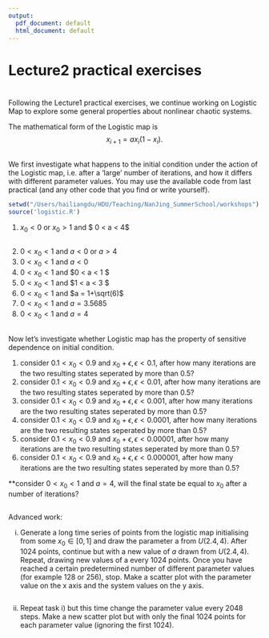 ```yaml
---
output:
  pdf_document: default
  html_document: default
---
```

Lecture2 practical exercises 
========================================================

#

Following the Lecture1 practical exercises, we continue working on Logistic Map to explore some general properties about nonlinear chaotic systems. 

The mathematical form of the Logistic map is 
$$
x_{i+1}=ax_i(1-x_i).
$$ 

##

We first investigate what happens to the initial condition under the action of the Logistic map, i.e. after a 'large' number of iterations, and how it differs with different parameter values. You may use the available code from last practical (and any other code that you find or write yourself).

```r
setwd("/Users/hailiangdu/HDU/Teaching/NanJing_SummerSchool/workshops")
source('logistic.R')
```

1. $x_{0} < 0$ or $x_{0} > 1$  and $ 0 < a < 4$

```r
```

2. $0 < x_{0} < 1$ and $a < 0$ or $a > 4$
3. $0 < x_{0} < 1$ and $a < 0$
4. $0 < x_{0} < 1$ and $0 < a < 1 $
5. $0 < x_{0} < 1$ and $1 < a < 3 $
6. $0 < x_{0} < 1$ and $a = 1+\sqrt(6)$
7. $0 < x_{0} < 1$ and $a = 3.5685$
8. $0 < x_{0} < 1$ and $a = 4$


##

Now let's investigate whether Logistic map has the property of sensitive dependence on initial condition.

1. consider $0.1 < x_{0} < 0.9$ and $x_{0} +\epsilon, \epsilon < 0.1$, after how many iterations are the two resulting states seperated by more than 0.5?
2. consider $0.1 < x_{0} < 0.9$ and $x_{0} +\epsilon, \epsilon < 0.01$, after how many iterations are the two resulting states seperated by more than 0.5?
3. consider $0.1 < x_{0} < 0.9$ and $x_{0} +\epsilon, \epsilon < 0.001$, after how many iterations are the two resulting states seperated by more than 0.5?
4. consider $0.1 < x_{0} < 0.9$ and $x_{0} +\epsilon, \epsilon < 0.0001$, after how many iterations are the two resulting states seperated by more than 0.5?
5. consider $0.1 < x_{0} < 0.9$ and $x_{0} +\epsilon, \epsilon < 0.00001$, after how many iterations are the two resulting states seperated by more than 0.5?
6. consider $0.1 < x_{0} < 0.9$ and $x_{0} +\epsilon, \epsilon < 0.000001$, after how many iterations are the two resulting states seperated by
  more than 0.5?

**consider $0 < x_{0} < 1$ and $a=4$,\ will the final state be equal to $x_{0}$ after a number of iterations?

##

Advanced work: 

i) Generate a long time series of points from the logistic map initialising from some $x_0\in[0, 1]$ and draw the parameter a from $U(2.4, 4)$. After
1024 points, continue but with a new value of $a$ drawn from $U(2.4, 4)$. Repeat, drawing new values of a every 1024 points. Once you have reached a certain predetermined number of different parameter values (for example 128 or 256), stop. Make a scatter plot with the parameter value
on the x axis and the system values on the y axis.

```r

```

ii) Repeat task i) but this time change the parameter value every 2048 steps. Make a new scatter plot but with only the final 1024 points for each parameter value (ignoring the first 1024).

```r

```

